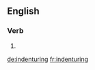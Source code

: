 ==English==

===Verb===
{{head|en}}

# {{present participle of|indenture}}

[[de:indenturing]]
[[fr:indenturing]]